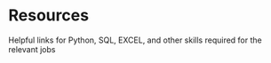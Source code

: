 # Resources {-#resources}

Helpful links for Python, SQL, EXCEL, and other skills required for the relevant jobs